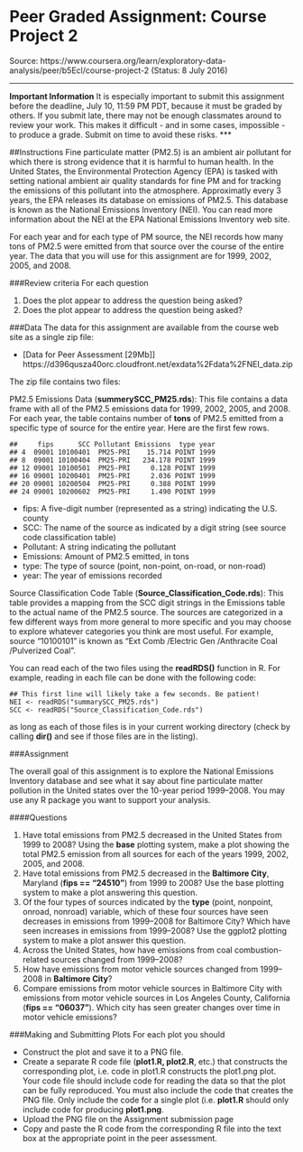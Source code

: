# Peer Graded Assignment: Course Project 2
Source: https://www.coursera.org/learn/exploratory-data-analysis/peer/b5Ecl/course-project-2 (Status: 8 July 2016)

***
__Important Information__
It is especially important to submit this assignment before the deadline, July 10, 11:59 PM PDT, because it must be graded by others. If you submit late, there may not be enough classmates around to review your work. This makes it difficult - and in some cases, impossible - to produce a grade. Submit on time to avoid these risks.
***

##Instructions
Fine particulate matter (PM2.5) is an ambient air pollutant for which there is strong evidence that it is harmful to human health. In the United States, the Environmental Protection Agency (EPA) is tasked with setting national ambient air quality standards for fine PM and for tracking the emissions of this pollutant into the atmosphere. Approximatly every 3 years, the EPA releases its database on emissions of PM2.5. This database is known as the National Emissions Inventory (NEI). You can read more information about the NEI at the EPA National Emissions Inventory web site.

For each year and for each type of PM source, the NEI records how many tons of PM2.5 were emitted from that source over the course of the entire year. The data that you will use for this assignment are for 1999, 2002, 2005, and 2008.

###Review criteria
For each question

1. Does the plot appear to address the question being asked?
2. Does the plot appear to address the question being asked?

###Data
The data for this assignment are available from the course web site as a single zip file:

* [Data for Peer Assessment [29Mb]] https://d396qusza40orc.cloudfront.net/exdata%2Fdata%2FNEI_data.zip

The zip file contains two files:

PM2.5 Emissions Data (__summerySCC_PM25.rds__): This file contains a data frame with all of the PM2.5 emissions data for 1999, 2002, 2005, and 2008. For each year, the table contains number of __tons__ of PM2.5 emitted from a specific type of source for the entire year. Here are the first few rows.

~~~
##     fips      SCC Pollutant Emissions  type year
## 4  09001 10100401  PM25-PRI    15.714 POINT 1999
## 8  09001 10100404  PM25-PRI   234.178 POINT 1999
## 12 09001 10100501  PM25-PRI     0.128 POINT 1999
## 16 09001 10200401  PM25-PRI     2.036 POINT 1999
## 20 09001 10200504  PM25-PRI     0.388 POINT 1999
## 24 09001 10200602  PM25-PRI     1.490 POINT 1999
~~~

* fips: A five-digit number (represented as a string) indicating the U.S. county
* SCC: The name of the source as indicated by a digit string (see source code classification table)
* Pollutant: A string indicating the pollutant
* Emissions: Amount of PM2.5 emitted, in tons
* type: The type of source (point, non-point, on-road, or non-road)
* year: The year of emissions recorded

Source Classification Code Table (__Source_Classification_Code.rds__): This table provides a mapping from the SCC digit strings in the Emissions table to the actual name of the PM2.5 source. The sources are categorized in a few different ways from more general to more specific and you may choose to explore whatever categories you think are most useful. For example, source “10100101” is known as “Ext Comb /Electric Gen /Anthracite Coal /Pulverized Coal”.

You can read each of the two files using the __readRDS()__ function in R. For example, reading in each file can be done with the following code:

~~~
## This first line will likely take a few seconds. Be patient!
NEI <- readRDS("summarySCC_PM25.rds")
SCC <- readRDS("Source_Classification_Code.rds")
~~~

as long as each of those files is in your current working directory (check by calling __dir()__ and see if those files are in the listing).

###Assignment

The overall goal of this assignment is to explore the National Emissions Inventory database and see what it say about fine particulate matter pollution in the United states over the 10-year period 1999–2008. You may use any R package you want to support your analysis.

####Questions

1. Have total emissions from PM2.5 decreased in the United States from 1999 to 2008? Using the __base__ plotting system, make a plot showing the total PM2.5 emission from all sources for each of the years 1999, 2002, 2005, and 2008.
2. Have total emissions from PM2.5 decreased in the __Baltimore City__, Maryland (__fips == "24510"__) from 1999 to 2008? Use the base plotting system to make a plot answering this question.
3. Of the four types of sources indicated by the __type__ (point, nonpoint, onroad, nonroad) variable, which of these four sources have seen decreases in emissions from 1999–2008 for Baltimore City? Which have seen increases in emissions from 1999–2008? Use the ggplot2 plotting system to make a plot answer this question.
4. Across the United States, how have emissions from coal combustion-related sources changed from 1999–2008?
5. How have emissions from motor vehicle sources changed from 1999–2008 in __Baltimore City__?
6. Compare emissions from motor vehicle sources in Baltimore City with emissions from motor vehicle sources in Los Angeles County, California (__fips == "06037"__).  Which city has seen greater changes over time in motor vehicle emissions?

###Making and Submitting Plots
For each plot you should

* Construct the plot and save it to a PNG file.
* Create a separate R code file (__plot1.R, plot2.R__, etc.) that constructs the corresponding plot, i.e. code in plot1.R constructs the plot1.png plot. Your code file should include code for reading the data so that the plot can be fully reproduced. You must also include the code that creates the PNG file. Only include the code for a single plot (i.e. __plot1.R__ should only include code for producing __plot1.png__.
* Upload the PNG file on the Assignment submission page
* Copy and paste the R code from the corresponding R file into the text box at the appropriate point in the peer assessment.


